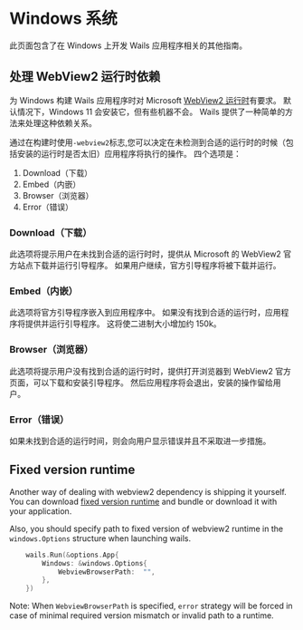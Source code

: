 
# Windows 系统

此页面包含了在 Windows 上开发 Wails 应用程序相关的其他指南。

## 处理 WebView2 运行时依赖

为 Windows 构建 Wails 应用程序时对 Microsoft [WebView2 运行时](https://developer.microsoft.com/en-us/microsoft-edge/webview2/)有要求。 默认情况下，Windows 11 会安装它，但有些机器不会。 Wails 提供了一种简单的方法来处理这种依赖关系。

通过在构建时使用`-webview2`标志,您可以决定在未检测到合适的运行时的时候（包括安装的运行时是否太旧）应用程序将执行的操作。 四个选项是：

1. Download（下载）
2. Embed（内嵌）
3. Browser（浏览器）
4. Error（错误）

### Download（下载）

此选项将提示用户在未找到合适的运行时时，提供从 Microsoft 的 WebView2 官方站点下载并运行引导程序。 如果用户继续，官方引导程序将被下载并运行。

### Embed（内嵌）

此选项将官方引导程序嵌入到应用程序中。 如果没有找到合适的运行时，应用程序将提供并运行引导程序。 这将使二进制大小增加约 150k。

### Browser（浏览器）

此选项将提示用户没有找到合适的运行时时，提供打开浏览器到 WebView2 官方页面，可以下载和安装引导程序。 然后应用程序将会退出，安装的操作留给用户。

### Error（错误）

如果未找到合适的运行时间，则会向用户显示错误并且不采取进一步措施。

## Fixed version runtime

Another way of dealing with webview2 dependency is shipping it yourself. You can download [fixed version runtime](https://developer.microsoft.com/ru-ru/microsoft-edge/webview2/#download-section) and bundle or download it with your application.

Also, you should specify path to fixed version of webview2 runtime in the `windows.Options` structure when launching wails.

```go
    wails.Run(&options.App{
        Windows: &windows.Options{
            WebviewBrowserPath:  "",
        },
    })
```

Note: When `WebviewBrowserPath` is specified, `error` strategy will be forced in case of minimal required version mismatch or invalid path to a runtime.